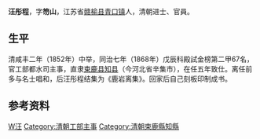 '''汪彤程'''，字'''笏山'''，江苏省[[赣榆县|赣榆县]][[青口镇|青口镇]]人，清朝进士、官員。

== 生平 ==
清咸丰二年（1852年）中举，同治七年（1868年）戊辰科殿試金榜第二甲67名，官工部都水司主事，直隶[[束鹿县|束鹿县]][[知县|知县]]（今河北省辛集市），在任五年致仕。离任前多与名士唱和，后汪彤程结集为《鹿岩离集》。回家后自己刻板印制成书。

== 参考资料 ==
{{reflist}}

{{同治七年戊辰科殿試金榜}}

{{Authority control}}

{{DEFAULTSORT:Wang汪}}
[[Category:赣榆人|W汪]]
[[Category:清朝工部主事|Category:清朝工部主事]]
[[Category:清朝束鹿縣知縣|Category:清朝束鹿縣知縣]]


{{清朝人物小作品}}